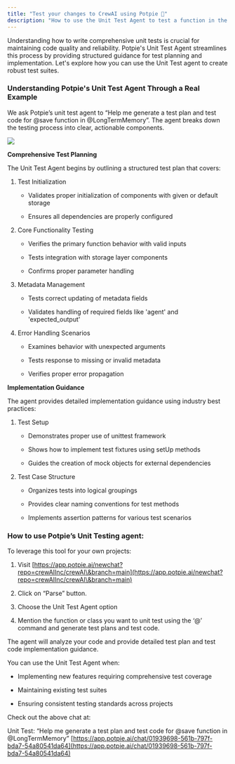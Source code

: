 ```yaml
---
title: "Test your changes to CrewAI using Potpie 🥧"
description: "How to use the Unit Test Agent to test a function in the crewAIInc/crewAI codebase"
---
```


Understanding how to write comprehensive unit tests is crucial for maintaining code quality and reliability. Potpie's Unit Test Agent streamlines this process by providing structured guidance for test planning and implementation. Let's explore how you can use the Unit Test agent to create robust test suites.

### **Understanding Potpie's Unit Test Agent Through a Real Example**

We ask Potpie’s unit test agent to “Help me generate a test plan and test code for @save function in @LongTermMemory”. The agent breaks down the testing process into clear, actionable components.

![](/image\(5\).png)

**Comprehensive Test Planning**

The Unit Test Agent begins by outlining a structured test plan that covers:

1. Test Initialization

   * Validates proper initialization of components with given or default storage

   * Ensures all dependencies are properly configured

2. Core Functionality Testing

   * Verifies the primary function behavior with valid inputs

   * Tests integration with storage layer components

   * Confirms proper parameter handling

3. Metadata Management

   * Tests correct updating of metadata fields

   * Validates handling of required fields like 'agent' and 'expected\_output'

4. Error Handling Scenarios

   * Examines behavior with unexpected arguments

   * Tests response to missing or invalid metadata

   * Verifies proper error propagation

**Implementation Guidance**

The agent provides detailed implementation guidance using industry best practices:

1. Test Setup

   * Demonstrates proper use of unittest framework

   * Shows how to implement test fixtures using setUp methods

   * Guides the creation of mock objects for external dependencies

2. Test Case Structure

   * Organizes tests into logical groupings

   * Provides clear naming conventions for test methods

   * Implements assertion patterns for various test scenarios

### **How to use Potpie’s Unit Testing agent:**

To leverage this tool for your own projects:

1. Visit [https://app.potpie.ai/newchat?repo=crewAIInc/crewAI\&branch=main](https://app.potpie.ai/newchat?repo=crewAIInc/crewAI\&branch=main)

2. Click on “Parse” button.

3. Choose the Unit Test Agent option

4. Mention the function or class you want to unit test using the ‘@’ command and generate test plans and test code.

The agent will analyze your code and provide detailed test plan and test code implementation guidance.

You can use the Unit Test Agent when:

* Implementing new features requiring comprehensive test coverage

* Maintaining existing test suites

* Ensuring consistent testing standards across projects

Check out the above chat at:

Unit Test: “Help me generate a test plan and test code for @save function in @LongTermMemory” [https://app.potpie.ai/chat/01939698-561b-797f-bda7-54a80541da64](https://app.potpie.ai/chat/01939698-561b-797f-bda7-54a80541da64)